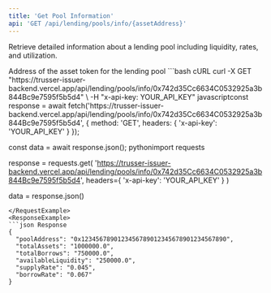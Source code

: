 ```yaml
---
title: 'Get Pool Information'
api: 'GET /api/lending/pools/info/{assetAddress}'
---
```


Retrieve detailed information about a lending pool including liquidity, rates, and utilization.

<ParamField path="assetAddress" type="string" required>
  Address of the asset token for the lending pool
</ParamField>

<RequestExample>
```bash cURL
curl -X GET "https://trusser-issuer-backend.vercel.app/api/lending/pools/info/0x742d35Cc6634C0532925a3b844Bc9e7595f5b5d4" \
  -H "x-api-key: YOUR_API_KEY"
javascriptconst response = await fetch('https://trusser-issuer-backend.vercel.app/api/lending/pools/info/0x742d35Cc6634C0532925a3b844Bc9e7595f5b5d4', {
  method: 'GET',
  headers: {
    'x-api-key': 'YOUR_API_KEY'
  }
});

const data = await response.json();
pythonimport requests

response = requests.get(
    'https://trusser-issuer-backend.vercel.app/api/lending/pools/info/0x742d35Cc6634C0532925a3b844Bc9e7595f5b5d4',
    headers={
        'x-api-key': 'YOUR_API_KEY'
    }
)

data = response.json()
```
</RequestExample>
<ResponseExample>
```json Response
{
  "poolAddress": "0x1234567890123456789012345678901234567890",
  "totalAssets": "1000000.0",
  "totalBorrows": "750000.0",
  "availableLiquidity": "250000.0",
  "supplyRate": "0.045",
  "borrowRate": "0.067"
}
```
</ResponseExample>